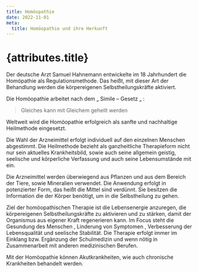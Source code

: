 ```yaml
---
title: Homöopathie
date: 2022-11-01
meta:
  title: Homöopathie und ihre Herkunft
---
```


# {attributes.title}

Der deutsche Arzt Samuel Hahnemann entwickelte im 18 Jahrhundert die Homöpathie
als Regulationsmethode. Das heißt, mit dieser Art der Behandlung werden die
körpereigenen Selbstheilungskräfte aktiviert.

Die Homöopathie arbeitet nach dem „ Simile – Gesetz „ :

> Gleiches kann mit Gleichem geheilt werden

Weltweit wird die Homöopathie erfolgreich als sanfte und nachhaltige Heilmethode
eingesetzt.

Die Wahl der Arzneimittel erfolgt individuell auf den einzelnen Menschen
abgestimmt. Die Heilmethode bezieht als ganzheitliche Therapieform nicht nur
sein aktuelles Krankheitsbild, sowie auch seine allgemein geistig, seelische und
körperliche Verfassung und auch seine Lebensumstände mit ein.

Die Arzneimittel werden überwiegend aus Pflanzen und aus dem Bereich der Tiere,
sowie Mineralien verwendet. Die Anwendung erfolgt in potenzierter Form, das
heißt die Mittel sind verdünnt. Sie besitzen die Information die der Körper
benötigt, um in die Selbstheilung zu gehen.

Ziel der homöopathischen Therapie ist die Lebensenergie anzuregen, die
körpereigenen Selbstheilungskräfte zu aktivieren und zu stärken, damit der
Organismus aus eigener Kraft regenerieren kann. Im Focus steht die Gesundung des
Menschen , Linderung von Symptomen , Verbesserung der Lebensqualität und
seelische Stabilität. Die Therapie erfolgt immer im Einklang bzw. Ergänzung der
Schulmedizin und wenn nötig in Zusammenarbeit mit anderen medizinischen Berufen.

Mit der Homöopathie können Akutkrankheiten, wie auch chronische Krankheiten
behandelt werden.
